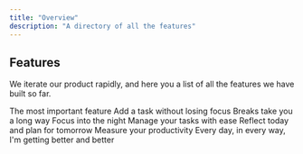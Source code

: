 ```yaml
---
title: "Overview"
description: "A directory of all the features"
---
```


## Features

We iterate our product rapidly, and here you a list of all the features we have built so far.

<CardGroup cols={2}>
  <Card title="Timer" icon="timer" href="/features/timer">
    The most important feature
  </Card>
  <Card title="Quick Add" icon="plus" href="/features/quick-add">
    Add a task without losing focus
  </Card>
  <Card title="Breaks" icon="mug-hot" href="/features/breaks">
    Breaks take you a long way
  </Card>
  <Card title="Dark Mode" icon="moon" href="/features/dark-mode">
    Focus into the night
  </Card>
  <Card title="List" icon="list" href="/features/list">
    Manage your tasks with ease
  </Card>
  <Card title="Wrap Day" icon="sunset" href="/features/wrap-day">
    Reflect today and plan for tomorrow
  </Card>
  <Card title="Focus Time" icon="fire" href="/features/focus-time">
    Measure your productivity
  </Card>
  <Card title="Daily Goal" icon="bullseye" href="/features/daily-goal">
    Every day, in every way, I'm getting better and better
  </Card>
</CardGroup>
